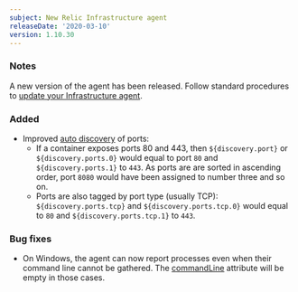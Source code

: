```yaml
---
subject: New Relic Infrastructure agent
releaseDate: '2020-03-10'
version: 1.10.30
---
```


### Notes

A new version of the agent has been released. Follow standard procedures to [update your Infrastructure agent](/docs/infrastructure/new-relic-infrastructure/installation/update-infrastructure-agent).

### Added

* Improved [auto discovery](/docs/integrations/host-integrations/installation/container-auto-discovery) of ports:
  * If a container exposes ports 80 and 443, then `${discovery.port}` or `${discovery.ports.0}` would equal to port `80` and `${discovery.ports.1}` to `443`. As ports are are sorted in ascending order, port `8080` would have been assigned to number three and so on.
  * Ports are also tagged by port type (usually TCP): `${discovery.ports.tcp}` and `${discovery.ports.tcp.0}` would equal to `80` and `${discovery.ports.tcp.1}` to `443`.

### Bug fixes

* On Windows, the agent can now report processes even when their command line cannot be gathered. The [commandLine](/attribute-dictionary/processsample/commandline) attribute will be empty in those cases.
